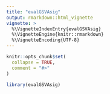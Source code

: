 ```yaml
---
title: "evalGSVAsig"
output: rmarkdown::html_vignette
vignette: >
  %\VignetteIndexEntry{evalGSVAsig}
  %\VignetteEngine{knitr::rmarkdown}
  %\VignetteEncoding{UTF-8}
---
```


```r
knitr::opts_chunk$set(
  collapse = TRUE,
  comment = "#>"
)
```

```r
library(evalGSVAsig)
```
